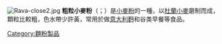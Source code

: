 {{unreferenced|time=2016-03-21T11:24:07+00:00}}
[[File:Rava-close2.jpg|thumb]]
'''粗粒小麥粉'''（{{lang-it|Semolino}}；{{lang-en|Semolina}}）是[[小麥粉|小麥粉]]的一種，以[[杜蘭小麥|杜蘭小麥]]磨制而成，顆粒比較粗，色水帶少許黃，常用於做[[意大利麪|意大利麪]]和谷类早餐等食品。
[[Category:麵粉製品|Category:麵粉製品]]
{{food-stub}}